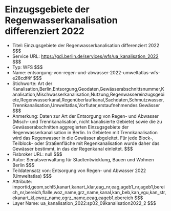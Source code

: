 # Einzugsgebiete der Regenwasserkanalisation differenziert 2022
- Titel: Einzugsgebiete der Regenwasserkanalisation differenziert 2022 $$$
- Service URL: https://gdi.berlin.de/services/wfs/ua_kanalisation_2022 $$$
- Typ: WFS $$$
- Name: entsorgung-von-regen-und-abwasser-2022-umweltatlas-wfs-e28cdf4f $$$
- Stichworte: Art der Kanalisation,Berlin,Entsorgung,Geodaten,Gewässerabschnittsnummer,Kanalisation,Mischwasserkanalisation,Nutzung,Regenwassereinzugsgebiete,Regenwasserkanal,Regenüberlaufkanal,Sachdaten,Schmutzwasser,Trennkanalisation,Umweltatlas,Vorfluter,erstaufnehmendes Gewässer $$$
- Anmerkung: Daten zur Art der Entsorgung von Regen- und Abwasser (Misch- und Trennkanalisation, nicht kanalisierte Gebiete) sowie die zu Gewässerabschnitten aggregierten Einzugsgebiete der Regenwasserkanalisation in Berlin.
In Gebieten mit Trennkanalisation wird das Regenwasser in die Gewässer abgeleitet. Für jede Block-, Teilblock- oder Straßenfläche mit Regenkanalisation wurde daher das Gewässer bestimmt, in das der Regenkanal einleitet. $$$
- Fisbroker URL: null $$$
- Autor: Senatsverwaltung für Stadtentwicklung, Bauen und Wohnen Berlin $$$
- Teildatensatz von: Entsorgung von Regen- und Abwasser 2022 (Umweltatlas) $$$
- Attribute: importid,geom,schl5,kanart,kanart_klar,eag_nr,eag,ageb1_nr,ageb1,bereich_nr,bereich,flalle,woz_name,grz_name,kanal,kan_beb,kan_vgu,kan_str,ekanart_kl,ewoz_name,egrz_name,eeag,eageb1,ebereich $$$
- Layer Name: ua_kanalisation_2022:sp02_09kanalisation2022_2 $$$

